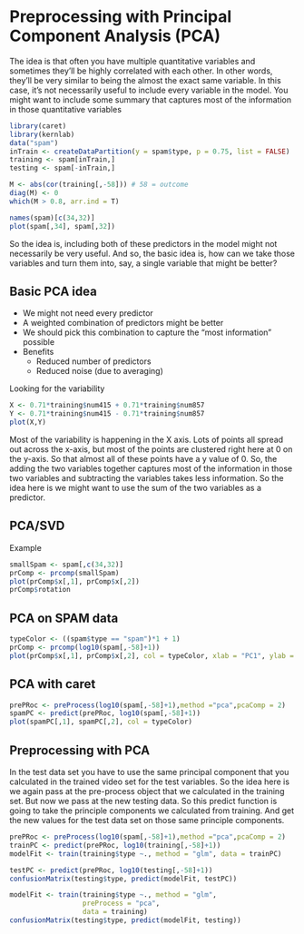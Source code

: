 # Preprocessing with Principal Component Analysis (PCA)

The idea is that often you have multiple quantitative variables and sometimes they'll be highly correlated with each other. In other words, they'll be very similar to being the almost the exact same variable. In this case, it's not necessarily useful to include every variable in the model. You might want to include some summary that captures most of the information in those quantitative variables

```r
library(caret)
library(kernlab)
data("spam")
inTrain <- createDataPartition(y = spam$type, p = 0.75, list = FALSE)
training <- spam[inTrain,]
testing <- spam[-inTrain,]

M <- abs(cor(training[,-58])) # 58 = outcome
diag(M) <- 0
which(M > 0.8, arr.ind = T)

names(spam)[c(34,32)]
plot(spam[,34], spam[,32])
```

So the idea is, including both of these predictors in the model might not necessarily be very useful. And so, the basic idea is, how can we take those variables and turn them into, say, a single variable that might be better? 

## Basic PCA idea

  - We might not need every predictor  
  - A weighted combination of predictors might be better  
  - We should pick this combination to capture the "most information" possible  
  - Benefits  
    - Reduced number of predictors  
    - Reduced noise (due to averaging)

Looking for the variability    
```r
X <- 0.71*training$num415 + 0.71*training$num857
Y <- 0.71*training$num415 - 0.71*training$num857
plot(X,Y)
```

Most of the variability is happening in the X axis.
Lots of points all spread out across the x-axis, but most of the points are clustered right here at 0 on the y-axis. So that almost all of these points have a y value of 0. So, the adding the two variables together captures most of the information in those two variables and subtracting the variables takes less information. So the idea here is we might want to use the sum of the two variables as a predictor.

## PCA/SVD

Example  
```r
smallSpam <- spam[,c(34,32)]
prComp <- prcomp(smallSpam)
plot(prComp$x[,1], prComp$x[,2])
prComp$rotation
```

## PCA on SPAM data
```r
typeColor <- ((spam$type == "spam")*1 + 1)
prComp <- prcomp(log10(spam[,-58]+1))
plot(prComp$x[,1], prComp$x[,2], col = typeColor, xlab = "PC1", ylab = "PC2")
```

## PCA with caret
```r
prePRoc <- preProcess(log10(spam[,-58]+1),method ="pca",pcaComp = 2)
spamPC <- predict(prePRoc, log10(spam[,-58]+1))
plot(spamPC[,1], spamPC[,2], col = typeColor)
```

## Preprocessing with PCA

In the test data set you have to use the same principal component that you calculated in the trained video set for the test variables. So the idea here is we again pass at the pre-process object that we calculated in the training set. But now we pass at the new testing data. So this predict function is going to take the principle components we calculated from training. And get the new values for the test data set on those same principle components. 
```r
prePRoc <- preProcess(log10(spam[,-58]+1),method ="pca",pcaComp = 2)
trainPC <- predict(prePRoc, log10(training[,-58]+1))
modelFit <- train(training$type ~., method = "glm", data = trainPC)

testPC <- predict(prePRoc, log10(testing[,-58]+1))
confusionMatrix(testing$type, predict(modelFit, testPC))
```

```r
modelFit <- train(training$type ~., method = "glm",
                  preProcess = "pca",
                  data = training)
confusionMatrix(testing$type, predict(modelFit, testing))
```